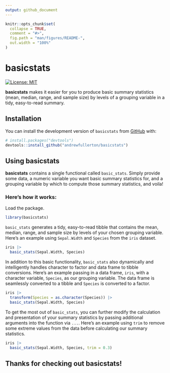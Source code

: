 ```yaml
---
output: github_document
---
```


<!-- README.md is generated from README.Rmd. Please edit that file -->

```r
knitr::opts_chunk$set(
  collapse = TRUE,
  comment = "#>",
  fig.path = "man/figures/README-",
  out.width = "100%"
)
```

# basicstats

<!-- badges: start -->
[![License: MIT](https://img.shields.io/badge/License-MIT-yellow.svg)](https://opensource.org/licenses/MIT)
<!-- badges: end -->

**basicstats** makes it easier for you to produce basic summary statistics (mean, median, range, and sample size) by levels of a grouping variable in a tidy, easy-to-read summary.

## Installation

You can install the development version of `basicstats` from [GitHub](https://github.com/andrewfullerton/basicstats) with:

``` r
# install.packages("devtools")
devtools::install_github("andrewfullerton/basicstats")
```

## Using basicstats

**basicstats** contains a single functional called `basic_stats`. Simply provide some data, a numeric variable you want basic summary statistics for, and a grouping variable by which to compute those summary statistics, and voila!

### Here's how it works:

Load the package.

```r
library(basicstats)
```

`basic_stats` generates a tidy, easy-to-read tibble that contains the mean, median, range, and sample size by levels of your chosen grouping variable. Here's an example using `Sepal.Width` and `Species` from the `iris` dataset.

```r
iris |> 
  basic_stats(Sepal.Width, Species)
```

In addition to this basic functionality, `basic_stats` also dynamically and intelligently handles character to factor and data frame to tibble conversions. Here's an example passing in a data frame, `iris`, with a character variable, `Species`, as our grouping variable. The data frame is seamlessly converted to a tibble and `Species` is converted to a factor.

```r
iris |>
  transform(Species = as.character(Species)) |>
  basic_stats(Sepal.Width, Species)
```

To get the most out of `basic_stats`, you can further modify the calculation and presentation of your summary statistics by passing additional arguments into the function via `...`. Here's an example using `trim` to remove some extreme values from the data before calculating our summary statistics.

```r
iris |>
  basic_stats(Sepal.Width, Species, trim = 0.3)
```

## Thanks for checking out basicstats!
